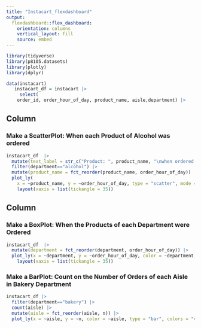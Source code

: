 ```yaml
---
title: "Instacart_flexdashboard"
output: 
  flexdashboard::flex_dashboard:
    orientation: columns
    vertical_layout: fill
    source: embed
---
```


```r
library(tidyverse)
library(p8105.datasets)
library(plotly)
library(dplyr)
```

```r
data(instacart)
   instacart_df = instacart |> 
     select(
    order_id, order_hour_of_day, product_name, aisle,department) |>         sample_n(size = 10000)
```

Column {data-width=650}
-----------------------------------------------------------------------
### Make a ScatterPlot: When each Product of Alcohol was ordered

```r
instacart_df  |> 
  mutate(text_label = str_c("Product: ", product_name, "\nwhen ordered: ", order_hour_of_day)) %>% 
  filter(department=="alcohol") |> 
  mutate(product_name = fct_reorder(product_name, order_hour_of_day)) |> 
  plot_ly( 
    x = ~product_name, y = ~order_hour_of_day, type = "scatter", mode = "markers", text = ~text_label,alpha = 0.5) |> 
    layout(xaxis = list(tickangle = 35)) 
```

Column {data-width=350,data-height=550}
-----------------------------------------------------------------------
### Make a BoxPlot: When the Products of each Department were Ordered 

```r
instacart_df  |>  
  mutate(department = fct_reorder(department, order_hour_of_day)) |>  
  plot_ly(x = ~department, y = ~order_hour_of_day, color = ~department, type = "box", colors = "viridis") |> 
    layout(xaxis = list(tickangle = 35))
```

### Make a BarPlot: Count on the Number of Orders of each Aisle in Bakery Department 

```r
instacart_df |> 
  filter(department=="bakery") |>
  count(aisle) |>
  mutate(aisle = fct_reorder(aisle, n)) |>
  plot_ly(x = ~aisle, y = ~n, color = ~aisle, type = "bar", colors = "viridis")
```

